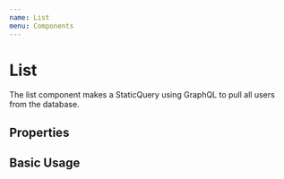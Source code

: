 ```yaml
---
name: List
menu: Components
---
```



# List
The list component makes a StaticQuery using GraphQL to pull all users from the database.

## Properties

## Basic Usage